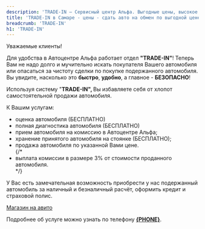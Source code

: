 ```yaml
---
description: 'TRADE-IN — Сервисный центр Альфа. Выгодные цены, высокое качество работы, официальный автоцентр General Motors в Самаре.'
title: 'TRADE-IN в Самаре - цены - сдать авто на обмен по выгодной цене'
breadcrumb: 'TRADE-IN'
h1: 'TRADE-IN'
---
```


<p>
  Уважаемые клиенты!
</p>
<p>
  Для удобства в Автоцентре Альфа работает отдел <strong>"TRADE-IN"</strong>! Теперь Вам не надо долго и мучительно искать покупателя Вашего автомобиля или опасаться за чистоту сделки по покупке подержанного автомобиля. Вы увидите, насколько это <strong>быстро</strong>, <strong>удобно</strong>, а главное - <strong>БЕЗОПАСНО</strong>!
</p>
<p>
  Используя систему "<strong>TRADE-IN", </strong>Вы избавляете себя от хлопот самостоятельной продажи автомобиля.
</p>
<p>
  К Вашим услугам:
</p>
<ul>
  <li>оценка автомобиля (БЕСПЛАТНО)</li>
  <li>полная диагностика автомобиля (БЕСПЛАТНО)</li>
  <li>прием автомобиля на комиссию в Автоцентре Альфа;</li>
  <li>хранение принятого автомобиля на стоянке (БЕСПЛАТНО);</li>
  <li>продажа автомобиля по указанной Вами цене.</li>
  {/* <li>выплата комиссии в размере 3% от стоимости проданного автомобиля.</li> */}
</ul>
<p>
  У Вас есть замечательная возможность приобрести у нас подержанный автомобиль за наличный и безналичный расчёт, оформить кредит и страховой полис.
</p>
<p><a href="https://www.avito.ru/user/a57423fc7920e48db4fd8bee7866a19a/profile/all/avtomobili?src=sharing&sellerId=a57423fc7920e48db4fd8bee7866a19a" target="_blank">Магазин на авито</a></p>
<p>
  Подробнее об услуге можно узнать по телефону <strong><a href={`tel:${phoneFormat(PHONE)}`}>{PHONE}</a></strong>.
</p>